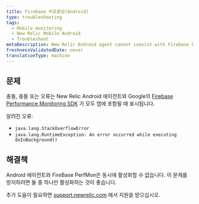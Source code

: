 ```yaml
---
title: Firebase 비호환성(Android)
type: troubleshooting
tags:
  - Mobile monitoring
  - New Relic Mobile Android
  - Troubleshoot
metaDescription: New Relic Android agent cannot coexist with Firebase PerfMon SDK
freshnessValidatedDate: never
translationType: machine
---
```


## 문제

충돌, 충돌 또는 오류는 New Relic Android 에이전트와 Google의 [Firebase Performance Monitoring SDK](https://firebase.google.com/docs/perf-mon) 가 모두 앱에 포함될 때 표시됩니다.

알려진 오류:

* `java.lang.StackOverflowError`
* `java.lang.RuntimeException: An error occurred while executing doInBackground()`

## 해결책

Android 에이전트와 FireBase PerfMon은 동시에 활성화할 수 없습니다. 이 문제를 방지하려면 둘 중 하나만 활성화하는 것이 좋습니다.

추가 도움이 필요하면 [support.newrelic.com](https://support.newrelic.com) 에서 지원을 받으십시오.
